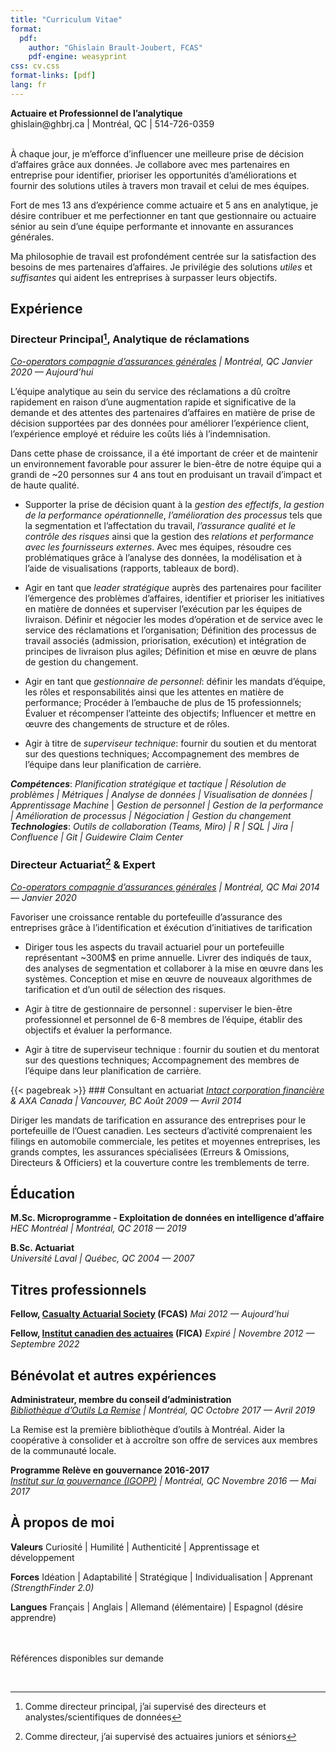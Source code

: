 ```yaml
---
title: "Curriculum Vitae"
format:
  pdf:
    author: "Ghislain Brault-Joubert, FCAS"
    pdf-engine: weasyprint
css: cv.css
format-links: [pdf]
lang: fr
---
```


::: {.print-only .contact-block}
**Actuaire et Professionnel de l'analytique**<br>
ghislain@ghbrj.ca | Montréal, QC | 514-726-0359
:::

<br> 
À chaque jour, je m’efforce d’influencer une meilleure prise de décision d’affaires grâce aux données. Je collabore avec mes partenaires en entreprise pour identifier, prioriser les opportunités d'améliorations et fournir des solutions utiles à travers mon travail et celui de mes équipes.

Fort de mes 13 ans d'expérience comme actuaire et 5 ans en analytique, je désire contribuer et me perfectionner en tant que gestionnaire ou actuaire sénior au sein d'une équipe performante et innovante en assurances générales.

Ma philosophie de travail est profondément centrée sur la satisfaction des besoins de mes partenaires d'affaires. Je privilégie des solutions *utiles* et *suffisantes* qui aident les entreprises à surpasser leurs objectifs.


## Expérience 

### Directeur Principal[^1], Analytique de réclamations
*[Co-operators compagnie d'assurances générales](https://www.cooperators.ca/fr-CA/) | Montréal, QC* [*Janvier 2020 --- Aujourd'hui*]{.dateformat}

L’équipe analytique au sein du service des réclamations a dû croître rapidement en raison d’une augmentation rapide et significative de la demande et des attentes des partenaires d’affaires en matière de prise de décision supportées par des données pour améliorer l’expérience client, l’expérience employé et réduire les coûts liés à l’indemnisation. 

Dans cette phase de croissance, il a été important de créer et de maintenir un environnement favorable pour assurer le bien-être de notre équipe qui a grandi de ~20 personnes sur 4 ans tout en produisant un travail d'impact et de haute qualité.

- Supporter la prise de décision quant à la *gestion des effectifs*, *la gestion de la performance opérationnelle*, *l'amélioration des processus* tels que la segmentation et l'affectation du travail, *l'assurance qualité et le contrôle des risques* ainsi que la gestion des *relations et performance avec les fournisseurs externes*. Avec mes équipes, résoudre ces problématiques grâce à l'analyse des données, la modélisation et à l'aide de visualisations (rapports, tableaux de bord).

- Agir en tant que *leader stratégique* auprès des partenaires pour faciliter l'émergence des problèmes d'affaires, identifier et prioriser les initiatives en matière de données et superviser l'exécution par les équipes de livraison. Définir et négocier les modes d’opération et de service avec le service des réclamations et l’organisation; Définition des processus de travail associés (admission, priorisation, exécution) et intégration de principes de livraison plus agiles; Définition et mise en œuvre de plans de gestion du changement.

- Agir en tant que *gestionnaire de personnel*: définir les mandats d’équipe, les rôles et responsabilités ainsi que les attentes en matière de performance; Procéder à l’embauche de plus de 15 professionnels; Évaluer et récompenser l’atteinte des objectifs; Influencer et mettre en œuvre des changements de structure et de rôles.

- Agir à titre de *superviseur technique*: fournir du soutien et du mentorat sur des questions techniques; Accompagnement des membres de l’équipe dans leur planification de carrière.

***Compétences***: *Planification stratégique et tactique | Résolution de problèmes | Métriques | Analyse de données | Visualisation de données | Apprentissage Machine* | *Gestion de personnel | Gestion de la performance | Amélioration de processus | Négociation | Gestion du changement*
<br>
***Technologies***: *Outils de collaboration (Teams, Miro) | R | SQL | Jira | Confluence | Git | Guidewire Claim Center*

### Directeur Actuariat[^2] & Expert
*[Co-operators compagnie d'assurances générales](https://www.cooperators.ca/fr-CA/) | Montréal, QC* [*Mai 2014 --- Janvier 2020*]{.dateformat}

Favoriser une croissance rentable du portefeuille d’assurance des entreprises grâce à l'identification et éxécution d'initiatives de tarification

- Diriger tous les aspects du travail actuariel pour un portefeuille représentant ~300M$ en prime annuelle. Livrer des indiqués de taux, des analyses de segmentation et collaborer à la mise en œuvre dans les  systèmes. Conception et mise en œuvre de nouveaux algorithmes de tarification et d’un outil de sélection des risques.

- Agir à titre de gestionnaire de personnel : superviser le bien-être professionnel et personnel de 6-8 membres de l’équipe, établir des objectifs et évaluer la performance.

- Agir à titre de superviseur technique : fournir du soutien et du mentorat sur des questions techniques; Accompagnement des membres de l’équipe dans leur planification de carrière.

{{< pagebreak >}}
### Consultant en actuariat 
*[Intact corporation financière](https://www.intactfc.com/fr) & AXA Canada | Vancouver, BC* [*Août 2009 --- Avril 2014*]{.dateformat}

Diriger les mandats de tarification en assurance des entreprises pour le portefeuille de l’Ouest canadien. Les secteurs d’activité comprenaient les filings en automobile commerciale, les petites et moyennes entreprises, les grands comptes, les assurances spécialisées (Erreurs & Omissions, Directeurs & Officiers) et la couverture contre les tremblements de terre.

## Éducation 

**M.Sc. Microprogramme - Exploitation de données en intelligence d'affaire** <br> *HEC Montréal | Montréal, QC* [*2018 --- 2019*]{.dateformat}

**B.Sc. Actuariat** <br> *Université Laval | Québec, QC* [*2004 --- 2007*]{.dateformat}

## Titres professionnels

**Fellow, [Casualty Actuarial Society](https://www.casact.org/) (FCAS)** [*Mai 2012 --- Aujourd'hui*]{.dateformat}

**Fellow, [Institut canadien des actuaires](https://www.cia-ica.ca/fr/) (FICA)** [*Expiré | Novembre 2012 --- Septembre 2022*]{.dateformat}

## Bénévolat et autres expériences

**Administrateur, membre du conseil d’administration** <br> *[Bibliothèque d'Outils La Remise](https://laremise.ca/) | Montréal, QC* [*Octobre 2017 --- Avril 2019*]{.dateformat}

La Remise est la première bibliothèque d'outils à Montréal. Aider la coopérative à consolider et à accroître son offre de services aux membres de la communauté locale.

**Programme Relève en gouvernance 2016-2017** <br> *[Institut sur la gouvernance (IGOPP)](https://igopp.org/jaigopp/) | Montréal, QC* [*Novembre 2016 --- Mai 2017*]{.dateformat}

## À propos de moi

**Valeurs** Curiosité | Humilité | Authenticité | Apprentissage et développement

**Forces** Idéation | Adaptabilité | Stratégique | Individualisation | Apprenant *(StrengthFinder 2.0)*

**Langues** Français | Anglais | Allemand (élémentaire) | Espagnol (désire apprendre)

::: {.print-only}
<br><br>
Références disponibles sur demande
:::

<br>

[^1]: Comme directeur principal, j'ai supervisé des directeurs et analystes/scientifiques de données
[^2]: Comme directeur, j'ai supervisé des actuaires juniors et séniors
